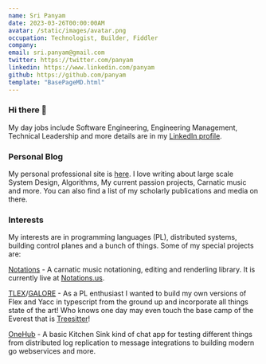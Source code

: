 ```yaml
---
name: Sri Panyam
date: 2023-03-26T00:00:00AM
avatar: /static/images/avatar.png
occupation: Technologist, Builder, Fiddler
company:
email: sri.panyam@gmail.com
twitter: https://twitter.com/panyam
linkedin: https://www.linkedin.com/panyam
github: https://github.com/panyam
template: "BasePageMD.html"
---
```


### Hi there 👋

My day jobs include Software Engineering, Engineering Management, Technical Leadership and more details are in my [LinkedIn profile](https://linkedin.com/in/srirampanyam).

### Personal Blog

My personal professional site is [here](https://srirampanyam.com).  I love writing about large scale System Design, Algorithms, My current passion projects, Carnatic music and more.  You can also find a list of my scholarly publications and media on there.

### Interests

My interests are in programming languages (PL), distributed systems, building control planes and a bunch of things.  Some of my special projects are:

[Notations](https://github.com/panyam/notations) -  A carnatic music notationing, editing and renderling library.  It is currently live at [Notations.us](https://notations.us).

[TLEX](https://github.com/panyam/tlex)/[GALORE](https://github.com/panyam/galore) - As a PL enthusiast I wanted to build my own versions of Flex and Yacc in typescript from the ground up and incorporate all things state of the art!   Who knows one day may even touch the base camp of the Everest that is [Treesitter](https://tree-sitter.github.io/tree-sitter/)!

[OneHub](https://github.com/panyam/onehub) - A basic Kitchen Sink kind of chat app for testing different things from distributed log replication to message integrations to building modern go webservices and more.

